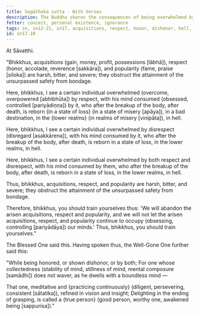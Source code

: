 ```yaml
---
title: Sagāthaka sutta - With Verses
description: The Buddha shares the consequences of being overwhelmed by respect, disrespect, or both, and how they obstruct the attainment of the unsurpassed safety from bondage.
fetter: conceit, personal existence, ignorance
tags: sn, sn12-21, sn17, acquisitions, respect, honor, dishonor, hell, suffering, popularity, obstruction, harsh, bitter, severe
id: sn17.10
---
```


At Sāvatthi.

"Bhikkhus, acquisitions (gain, money, profit, possessions [lābhā]), respect (honor, accolade, reverence [sakkāra]), and popularity (fame, praise [siloka]) are harsh, bitter, and severe; they obstruct the attainment of the unsurpassed safety from bondage.

Here, bhikkhus, I see a certain individual overwhelmed (overcome, overpowered [abhibhūta]) by respect, with his mind consumed (obsessed, controlled [pariyādiṇṇa]) by it, who after the breakup of the body, after death, is reborn \{in a state of loss} (in a state of misery [apāya]), in a bad destination, in the \{lower realms} (in realms of misery [vinipāta]), in hell.

Here, bhikkhus, I see a certain individual overwhelmed by disrespect (disregard [asakkārena]), with his mind consumed by it, who after the breakup of the body, after death, is reborn in a state of loss, in the lower realms, in hell.

Here, bhikkhus, I see a certain individual overwhelmed by both respect and disrespect, with his mind consumed by them, who after the breakup of the body, after death, is reborn in a state of loss, in the lower realms, in hell.

Thus, bhikkhus, acquisitions, respect, and popularity are harsh, bitter, and severe; they obstruct the attainment of the unsurpassed safety from bondage.

Therefore, bhikkhus, you should train yourselves thus: 'We will abandon the arisen acquisitions, respect and popularity, and we will not let the arisen acquisitions, respect, and popularity continue to occupy (obsessing, controlling [pariyādāya]) our minds.' Thus, bhikkhus, you should train yourselves."

The Blessed One said this. Having spoken thus, the Well-Gone One further said this:

"While being honored,
or shown dishonor, or by both;
For one whose collectedness (stability of mind, stillness of mind, mental composure [samādhi]) does not waver,
as he dwells with a boundless mind —

That one, meditative and \{practicing continuously} (diligent, persevering, consistent [sātatika]),
refined in vision and insight;
Delighting in the ending of grasping,
is called a \{true person} (good person, worthy one, awakened being [sappurisa])."